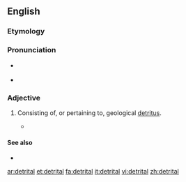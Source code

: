 ==English==


===Etymology===

{{suffix|detritus|al}}

===Pronunciation===

* {{a|US}} {{IPA|/diˈtɹaɪtəl/}}
*{{rhymes|aɪtəl}}

===Adjective===
{{en-adj}}

#{{geology}} Consisting of, or pertaining to, geological [[detritus]].
#*{{quote-book|1964|N.D. Bespalov|Soils of Outer Mongolia|page=172|url=http://books.google.com/books?id=0aA6AAAAMAAJ|isbn=|
passage=The light-chestnut soils are much more '''detrital''' than the chestnut varieties — not only at the surface but throughout the soil strata, except on sandy tracts. }}

====See also====
*{{pedialite|Detritus (geology)}}

[[ar:detrital]]
[[et:detrital]]
[[fa:detrital]]
[[it:detrital]]
[[vi:detrital]]
[[zh:detrital]]